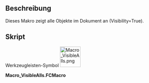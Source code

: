 <languages/>

{{Macro/de
|Name=Alles sichtbar
|Icon=Macro_VisibleAlls.png
|Description=Dieses Makro zeigt alle Objekte im Dokument an (Visibility=True).
|Author=Mario52
|Version=00.01
|Date=2015-11-12
|FCVersion=Alle
|Download=[https://wiki.freecad.org/images/1/19/Macro_VisibleAlls.png Werkzeugleisten-Symbol]
|SeeAlso=[[Macro_Toggle_Visibility2_1-2/de|Makro Sichtbarkeit2 1-2 umschalten]]<br>[[Macro_Toggle_Visibility2_2-2/de|Makro Sichtbarkeit2 2-2 umschalten]]<br>[[Macro_Toggle_Visibility/de|Makro Sichtbarkeit umschalten]]<br>[[Macro_HiddenAlls/de|Makro Alles ausblenden]]<br>[[Macro If Selected Stay If Not Then Delete/de|Makro Behalten wenn ausgewählt, sonst löschen]]
}}

<span id="Description"></span>
==Beschreibung==

Dieses Makro zeigt alle Objekte im Dokument an (Visibility=True).

<span id="Script"></span>
==Skript==

Werkzeugleisten-Symbol
[[Image:Macro_VisibleAlls.png|64px]]

'''Macro_VisibleAlls.FCMacro'''

{{MacroCode|code=
import FreeCAD
#Macro_VisibleAlls
__title__="Macro_DisplayAllObjects"
__author__ = "Mario52"
__url__     = "https://freecad.org/index-fr.html"
__version__ = "00.00"
__date__    = "11/11/2015"

try:
    for ShapeNameObj in FreeCAD.ActiveDocument.Objects:   # displyed alls objects
        #print ShapeNameObj.Name
        FreeCADGui.ActiveDocument.getObject(ShapeNameObj.Name).Visibility = True
except Exception:
    None
}}